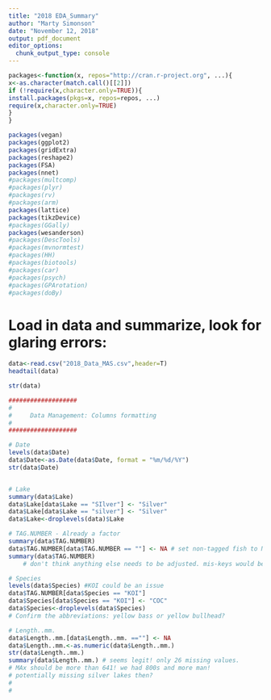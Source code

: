 ```yaml
---
title: "2018 EDA_Summary"
author: "Marty Simonson"
date: "November 12, 2018"
output: pdf_document
editor_options: 
  chunk_output_type: console
---
```


```r
packages<-function(x, repos="http://cran.r-project.org", ...){
x<-as.character(match.call()[[2]])
if (!require(x,character.only=TRUE)){
install.packages(pkgs=x, repos=repos, ...)
require(x,character.only=TRUE)
}
}

packages(vegan)
packages(ggplot2)
packages(gridExtra)
packages(reshape2)
packages(FSA)
packages(nnet)
#packages(multcomp)
#packages(plyr)
#packages(rv)
#packages(arm)
packages(lattice)
packages(tikzDevice)
#packages(GGally)
packages(wesanderson)
#packages(DescTools)
#packages(mvnormtest)
#packages(HH)
#packages(biotools)
#packages(car)
#packages(psych)
#packages(GPArotation)
#packages(doBy)
```



# Load in data and summarize, look for glaring errors:
```r
data<-read.csv("2018_Data_MAS.csv",header=T)
headtail(data)

str(data)

###################
#
#     Data Management: Columns formatting
#
###################

# Date
levels(data$Date)
data$Date<-as.Date(data$Date, format = "%m/%d/%Y")
str(data$Date)


# Lake
summary(data$Lake)
data$Lake[data$Lake == "SIlver"] <- "Silver"
data$Lake[data$Lake == "silver"] <- "Silver"
data$Lake<-droplevels(data)$Lake

# TAG.NUMBER - Already a factor
summary(data$TAG.NUMBER)
data$TAG.NUMBER[data$TAG.NUMBER == ""] <- NA # set non-tagged fish to NA
summary(data$TAG.NUMBER)
    # don't think anything else needs to be adjusted. mis-keys would be terrible.

# Species
levels(data$Species) #KOI could be an issue
data$TAG.NUMBER[data$Species == "KOI"]
data$Species[data$Species == "KOI"] <- "COC"
data$Species<-droplevels(data$Species)
# Confirm the abbreviations: yellow bass or yellow bullhead?

# Length..mm.
data$Length..mm.[data$Length..mm. ==""] <- NA
data$Length..mm.<-as.numeric(data$Length..mm.)
str(data$Length..mm.)
summary(data$Length..mm.) # seems legit! only 26 missing values. 
# MAx should be more than 641! we had 800s and more man!
# potentially missing silver lakes then?
#
#



```
